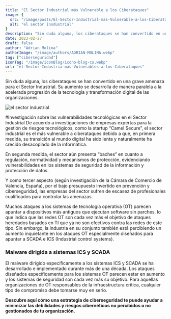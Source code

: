 ```yaml
---
title: "El Sector Industrial más Vulnerable a los Ciberataques"
image: {
  src: "/image/posts/El-Sector-Industrial-mas-Vulnerable-a-los-Ciberataques-1024x576.webp",
  alt: "el sector insdustrial"
}
description: "Sin duda alguna, los ciberataques se han convertido en una grave amenaza para el Sector Industrial. Su aumento se desarrolla de manera paralela a la acelerada progresión de la tecnología y transformación digital de las organizaciones."
date: 2023-02-27
draft: false
author: "Adrian Molina"
authorImage: "/image/authors/ADRIAN-MOLINA.webp"
tag: ["ciberseguridad"]
iconTag: "/image/iconBlog/icono-blog-cs.webp"
url: "el-Sector-Industria-más-Vulnerables-a-los-Ciberataques"
---
```



Sin duda alguna, los ciberataques se han convertido en una grave amenaza para el Sector Industrial. Su aumento se desarrolla de manera paralela a la acelerada progresión de la tecnología y transformación digital de las organizaciones.

![el sector industrial](/image/posts/El-Sector-Industrial-mas-Vulnerable-a-los-Ciberataques-1024x576.webp)

#Investigación sobre las vulnerabilidades tecnológicas en el Sector Industrial
De acuerdo a investigaciones de empresas expertas para la gestión de riesgos tecnológicos, como la startup “Camel Secure”, el sector industrial es el más vulnerable a ciberataques debido a que, en primera medida, su transición al mundo digital ha sido lenta y naturalmente ha crecido desacoplado de la informática.

En segunda medida, el sector aún presenta “baches” en cuanto a regulación, normatividad y mecanismos de protección, evidenciando vulnerabilidades en los sistemas de seguridad de la información y protección de datos.

Y como tercer aspecto (según investigación de la Cámara de Comercio de Valencia, España), por el bajo presupuesto invertido en prevención y ciberseguridad, las empresas del sector sufren de escasez de profesionales cualificados para controlar las amenazas.

Muchos ataques a los sistemas de tecnología operativa (OT) parecen apuntar a dispositivos más antiguos que ejecutan software sin parches, lo que indica que las redes OT son cada vez más el objetivo de ataques heredados basados en TI que ya no son efectivos contra las redes de este tipo. Sin embargo, la industria en su conjunto también está percibiendo un aumento inquietante en los ataques OT especialmente diseñados para apuntar a SCADA e ICS (Industrial control systems).

### Malware dirigida a sistemas ICS y SCADA
El malware dirigido específicamente a los sistemas ICS y SCADA se ha desarrollado e implementado durante más de una década. Los ataques diseñados específicamente para los sistemas OT parecen estar en aumento y los sistemas de seguridad son cada vez más su objetivo. Para aquellas organizaciones de OT responsables de la infraestructura crítica, cualquier tipo de compromiso debe tomarse muy en serio.

**Descubre aquí cómo una estrategia de ciberseguridad te puede ayudar a minimizar las debilidades y riesgos cibernéticos no percibidos o no gestionados de tu organización.**

<Link text="¡quiero saber más!" href="/ciberseguridad"/>